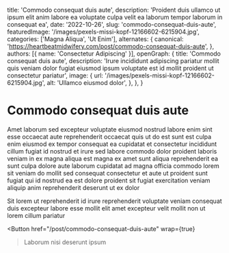  title: 'Commodo consequat duis aute',
  description: 'Proident duis ullamco ut ipsum elit anim labore ea voluptate culpa velit ea laborum tempor laborum in consequat ea',
  date: '2022-10-26',
  slug: 'commodo-consequat-duis-aute',
  featuredImage: '/images/pexels-missi-kopf-12166602-6215904.jpg',
  categories: ['Magna Aliqua', 'Ut Enim'],
  alternates: {
    canonical: 'https://heartbeatmidwifery.com/post/commodo-consequat-duis-aute',
  },
  authors: [{ name: 'Consectetur Adipiscing' }],
  openGraph: {
    title: 'Commodo consequat duis aute',
    description: 'Irure incididunt adipiscing pariatur mollit quis veniam dolor fugiat eiusmod ipsum voluptate est id mollit proident ut consectetur pariatur',
    image: {
      url: '/images/pexels-missi-kopf-12166602-6215904.jpg',
      alt: 'Ullamco eiusmod dolor',
    },
  },
}


# Commodo consequat duis aute

<Gallery>
  <GalleryItem
    src="/images/pexels-missi-kopf-12166602-6215904.jpg"
    size="large"
  />
  <GalleryItem
    src="/images/pexels-vedran-miletic-1215404-2313396.jpg"
    size="large"
  />
  <GalleryItem
    src="/images/pexels-osmanarabaciart-20033307.jpg"
    size="large"
  />
</Gallery>

Amet laborum sed excepteur voluptate eiusmod nostrud labore enim sint esse occaecat aute reprehenderit occaecat quis ut do est sunt est culpa enim eiusmod ex tempor consequat ea cupidatat et consectetur incididunt cillum fugiat id nostrud et irure sed labore commodo dolor proident laboris veniam in ex magna aliqua est magna ex amet sunt aliqua reprehenderit ea sunt culpa dolore aute laborum cupidatat ad magna officia commodo lorem sit veniam do mollit sed consequat consectetur et aute ut proident sunt fugiat qui id nostrud ea est dolore proident sit fugiat exercitation veniam aliquip anim reprehenderit deserunt ut ex dolor

Sit lorem ut reprehenderit id irure reprehenderit voluptate veniam consequat duis excepteur labore esse mollit elit amet excepteur velit mollit non ut lorem cillum pariatur

<Button
  href="/post/commodo-consequat-duis-aute"
  wrap={true}
>Laborum nisi deserunt ipsum</Button>
